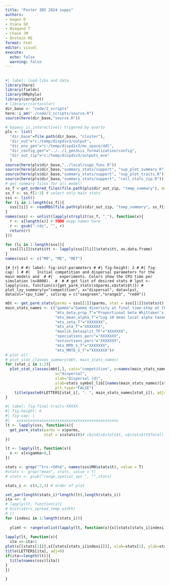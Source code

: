 ```yaml
---
title: "Poster IBS 2024 supps"
authors:
- Hagen O
- Viana SD 
- Wiegand T
- Chase JM 
- Onstein RE
format: html
editor: visual
execute: 
  echo: false
  warning: false
---
```


## 

```r
#| label: load-libs and data
library(here)
library(fields)
library(RRphylo)
library(corrplot)
# library(rcartocolor)
dir_base <- "code/2_scripts"
here::i_am("./code/2_scripts/source.R")
source(here(dir_base,"source.R"))

# bypass is.interactive() trigered by quarto
pls <- list(
  "dir_base"=file.path(dir_base, "cluster"),
  "dir_out"="c:/temp/dispdiv3/output",
  "dir_env_gen"="c:/temp/dispdiv3/mx_space/ddl",
  "dir_config_gen"="../../1_gen3sis_formalization/config",
  "dir_out_zip"="c:/temp/dispdiv3/outputs_eve"
  )
source(here(pls$dir_base,"../local/supp_func.R"))
source(here(pls$dir_base,"summary_stats/support", "sup_plot_summary.R"))
source(here(pls$dir_base,"summary_stats/support", "sup_plot_traits.R"))
source(here(pls$dir_base,"summary_stats/support", "call_stats_zip.R"))
# get summary files for all model!
ss_f <-get_ordered_files(file.path(pls$dir_out_zip, "temp_summary"), model=".rds", fend=".rds")
ss_f <- ss_f[1:3] # select only main stats
sss <- list()
for (i in 1:length(ss_f)){
  sss[[i]] <- readRDS(file.path(pls$dir_out_zip, "temp_summary", ss_f[i]))
}
names(sss) <- unlist(lapply(strsplit(ss_f, "_"), function(x){
  r <- x[length(x)] # TODO expp names hare
  r <- gsub(".rds", "", r)
  return(r)
}))

for (li in 1:length(sss)){
  sss[[li]]$stats$tt <- lapply(sss[[li]]$stats$tt, as.data.frame)
}
names(sss) <- c("M0", "ME", "MET")
```

```{# {r}
# #| label: fig-init-parameters
# #| fig-height: 2
# #| fig-cap: |
# #|   Initial competition and dispersal parameters for the main models and 
# #|   experiments. Colors show the CPU time per simulation (n=8000). 
# 
# # get list of desired stats
# lpst <- lapply(sss, function(x){get_parm_stats(x$parms,x$stats$t)})
# plot_lxy_summary(y="competition", x="dispersal", data=lpst, datacol="cpu_time", colsrap = c("seagreen","orange3", "red4"))
```

```r
mbt <- get_parm_stats(parms = sss[[1]]$parms, stat = sss[[1]]$stats$t)
main_stats_names <- c("gamma"="Gamma diversity at final time-step at the entire landscape",
                      "mtx_beta_prop_T"="Proportional beta Whittaker's species turnover",
                      "mtx_mean_alpha_T"="Log 10 mean local alpha taxonomic diversity", 
                      "mtx_zeta_T"="XXXXXXX",
                      "mtx_eta_T"="XXXXXXX",
                      "maxlik_betasplit_TF"="XXXXXXX",
                      "speciations_perc"="XXXXXXX", 
                      "extinctions_perc"="XXXXXXX", 
                      "mtx_MPD_S_T"="XXXXXXX", 
                      "mtx_MNTD_S_T"="XXXXXXX")#
# plot all
# plot_stat_classes_summary(mbt, main_stats_names)
for (stat_i in 1:2){
  plot_stat_classes(mbt[,], cats="competition", y=names(main_stats_names)[stat_i], 
                      x="dispersal",
                      xlab="Dispersal (d)",
                      ylab=stats_symbol_lib[[names(main_stats_names)[stat_i]]],
                      plt_type="FALSE")
    title(paste0(LETTERS[stat_i], ". ", main_stats_names[stat_i]), adj=0)
}

```

```r
#| label: fig-final-traits-XXXXX
#| fig-height: 6
#| fig-cap: |
#|   xxxxxxxxxxxxxxxxxxxxxxxxxxxxxxxxxxxxxxxxxxxxx
lt <- lapply(sss, function(x){
  get_parm_stats(parms = x$parms,
                 stat = x$stats$t)# cbind(x$stats$t, x$stats$tt$Total)
})

lt <- lapply(lt, function(x){
  x <- x[x$gamma>9,]
})

stats <- grep("^trs.+50%$", names(sss$M0$stats$t), value = T)
#stats <- grep("mean", stats, value = T)
# stats <- gsub("range_spatial_sps_", "",stats)

stats_i <- c(4,2,3) # order of plot

set_par(length(stats_i)*length(lt),length(stats_i))
ita <<- 0
# lapply(lt, function(x){
# hist(x$trs_spread_temp_width)
# })
for (indexi in 1:length(stats_i)){
  
  ylimt <- range(unlist(lapply(lt, function(x){x[[stats[stats_i[indexi]]]]})))
  
lapply(lt, function(x){
  ita <<-ita+1
plot(x[[stats[1]]],x[[stats[stats_i[indexi]]]], xlab=stats[1], ylab=stats[stats_i[indexi]], cex=0.5, xlim=c(0,1), ylim=ylimt)
title(LETTERS[ita], adj=0)
if(ita<=length(lt)){
  title(names(sss)[ita])
}
})

}
```
